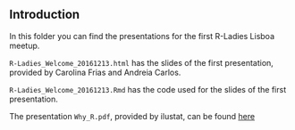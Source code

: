 ## Introduction

In this folder you can find the presentations for the first R-Ladies Lisboa meetup.

```R-Ladies_Welcome_20161213.html``` has the slides of the first presentation, provided by Carolina Frias and Andreia Carlos.

```R-Ladies_Welcome_20161213.Rmd``` has the code used for the slides of the first presentation.

The presentation ```Why_R.pdf```, provided by ilustat, can be found [here](https://github.com/ilustat/Presentations/blob/master/20161213_RLadiesLx_Why_R/Why_R.pdf) 

 
